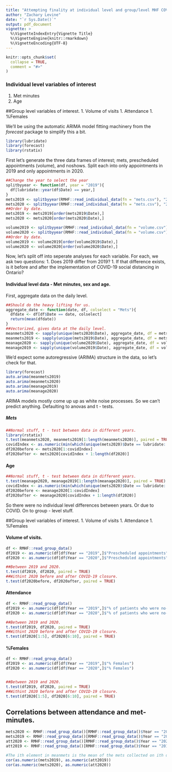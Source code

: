 ```yaml
---
title: "Attempting finality at individual level and group/level MHF COVID-19 Analyses"
author: "Zachary Levine"
date: "`r Sys.Date()`"
output: pdf_document
vignette: >
  %\VignetteIndexEntry{Vignette Title}
  %\VignetteEngine{knitr::rmarkdown}
  %\VignetteEncoding{UTF-8}
---
```


```r
knitr::opts_chunk$set(
  collapse = TRUE,
  comment = "#>"
)
```


### Individual level variables of interest
1. Met minutes
1. Age

##Group level variables of interest.
1. Volume of visits
1. Attendance
1. %Females

We'll be using the automatic ARIMA model fitting machinery from the *forecast* package to simplify this a bit.

```r
library(lubridate)
library(forecast)
library(rstatix)
```

First let's generate the three data frames of interest; mets, prescheduled appointments (volume), and noshows. Split each into only appointments in 2019 and only appointments in 2020.
```r

##Change the year to select the year
splitbyyear <- function(df, year = "2019"){
  df[lubridate::year(df$Date) == year,]
}
mets2019 <- splitbyyear(RMHF::read_individual_data(fn = "mets.csv"), "2019")
mets2020 <- splitbyyear(RMHF::read_individual_data(fn = "mets.csv"), "2020")
##Order by date.
mets2019 <- mets2019[order(mets2019$Date),]
mets2020 <- mets2020[order(mets2020$Date),]

volume2019 <- splitbyyear(RMHF::read_individual_data(fn = "volume.csv"), "2019")
volume2020 <- splitbyyear(RMHF::read_individual_data(fn = "volume.csv"), "2020")
##Order by date.
volume2019 <- volume2019[order(volume2019$Date),]
volume2020 <- volume2020[order(volume2020$Date),]
```

Now, let's split off into seperate analyses for each variable. For each, we ask two questions:
1. Does 2019 differ from 2019?
1. If that difference exists, is it before and after the implementation of COVID-19 social distancing in Ontario?

####  Individual level data - Met minutes, sex and age.

First, aggregate data on the daily level.
```r
##Should do the heavy lifting for us.
aggregate_date <- function(date, df, colselect = "Mets"){
  dfdate <- df[df$Date == date, colselect]
  return(mean(dfdate))
}
##Vectorized, gives data at the daily level.
meanmets2020 <- sapply(unique(mets2020$Date), aggregate_date, df = mets2020)
meanmets2019 <- sapply(unique(mets2019$Date), aggregate_date, df = mets2019)
meanage2020 <- sapply(unique(volume2020$Date), aggregate_date, df = volume2020, colselect = "Age")
meanage2019 <- sapply(unique(volume2019$Date), aggregate_date, df = volume2019, colselect = "Age")
```

We'd expect some autoregressive (ARIMA) structure in the data, so let's check for that.

```r
library(forecast)
auto.arima(meanmets2019)
auto.arima(meanmets2020)
auto.arima(meanage2019)
auto.arima(meanage2020)
```

ARIMA models mostly come up up as white noise processes. So we can't predict anything. Defaulting to anovas and t - tests.

##### Mets

```r
##Normal stuff, t - test between data in different years.
library(rstatix)
t.test(meanmets2020, meanmets2019[1:length(meanmets2020)], paired = TRUE)
covidIndex <- as.numeric(min(which(unique(mets2020)$Date == lubridate::ymd("2020/03/16"))))
df2020before <- mets2020[1:covidIndex]
df2020after <- mets2020[covidIndex + 1:length(df2020)]
```

####  Age

```r
##Normal stuff, t - test between data in different years.
t.test(meanage2020, meanage2019[1:length(meanage2020)], paired = TRUE)
covidIndex <- as.numeric(min(which(unique(mets2020)$Date == lubridate::ymd("2020/03/16"))))
df2020before <- meanage2020[1:covidIndex]
df2020after <- meanage2020[covidIndex + 1:length(df2020)]
```

So there were no individual level differences between years. Or due to COVID. On to group - level stuff.

##Group level variables of interest.
1. Volume of visits
1. Attendance
1. %Females

####  Volume of visits.

```r
df <- RMHF::read_group_data()
df2019 <- as.numeric(df[df$Year == "2019",]$"Prescheduled appointments")
df2020 <- as.numeric(df[df$Year == "2020",]$"Prescheduled appointments")

##Between 2019 and 2020.
t.test(df2019, df2020, paired = TRUE)
##Withint 2020 before and after COVID-19 closure.
t.test(df2020before, df2020after, paired = TRUE)
```



####  Attendance

```r
df <- RMHF::read_group_data()
df2019 <- as.numeric(df[df$Year == "2019",]$"% of patients who were no-shows")
df2020 <- as.numeric(df[df$Year == "2020",]$"% of patients who were no-shows")

##Between 2019 and 2020.
t.test(df2019, df2020, paired = TRUE)
##Withint 2020 before and after COVID-19 closure.
t.test(df2020[1:5], df2020[6:10], paired = TRUE)
```


####  %Females

```r
df <- RMHF::read_group_data()
df2019 <- as.numeric(df[df$Year == "2019",]$"% Females")
df2020 <- as.numeric(df[df$Year == "2020",]$"% Females")


##Between 2019 and 2020.
t.test(df2019, df2020, paired = TRUE)
##Withint 2020 before and after COVID-19 closure.
t.test(df2020[1:5], df2020[6:10], paired = TRUE)
```


## Correlations between attendance and met-minutes.

```r
mets2020 <- RMHF::read_group_data()[RMHF::read_group_data()$Year == "2020",]$"Met-minutes"
mets2019 <- RMHF::read_group_data()[RMHF::read_group_data()$Year == "2019",]$"Met-minutes"
att2020 <- RMHF::read_group_data()[RMHF::read_group_data()$Year == "2020",]$"% of patients who were no-shows"
att2019 <- RMHF::read_group_data()[RMHF::read_group_data()$Year == "2019",]$"% of patients who were no-shows"

#The ith element in meanmets is the mean of the mets collected on ith day in that year.
cor(as.numeric(mets2019), as.numeric(att2019))
cor(as.numeric(mets2020), as.numeric(att2020))
```
